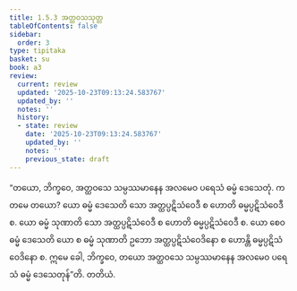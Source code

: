 ```yaml
---
title: 1.5.3 အတ္ထဝသသုတ္တ
tableOfContents: false
sidebar:
  order: 3
type: tipitaka
basket: su
book: a3
review:
  current: review
  updated: '2025-10-23T09:13:24.583767'
  updated_by: ''
  notes: ''
  history:
  - state: review
    date: '2025-10-23T09:13:24.583767'
    updated_by: ''
    notes: ''
    previous_state: draft
---
```



<ReviewStatus review={frontmatter.review} showDetails={true} />

<HypothesisAnnotation frontmatter={frontmatter} />

<DynamicBreadcrumb />

<Division number="43" book="a3" e="ch" v="15" p="149">

<Paragraph number="278" book="a3">
“တယော, ဘိက္ခဝေ, အတ္ထဝသေ သမ္ပဿမာနေန အလမေဝ ပရေသံ ဓမ္မံ ဒေသေတုံ. ကတမေ တယော? ယော ဓမ္မံ ဒေသေတိ သော အတ္ထပ္ပဋိသံဝေဒီ စ ဟောတိ ဓမ္မပ္ပဋိသံဝေဒီ စ. ယော ဓမ္မံ သုဏာတိ သော အတ္ထပ္ပဋိသံဝေဒီ စ ဟောတိ ဓမ္မပ္ပဋိသံဝေဒီ စ. ယော စေဝ ဓမ္မံ ဒေသေတိ ယော စ ဓမ္မံ သုဏာတိ ဥဘော အတ္ထပ္ပဋိသံဝေဒိနော စ ဟောန္တိ ဓမ္မပ္ပဋိသံဝေဒိနော စ. ဣမေ ခေါ, ဘိက္ခဝေ, တယော အတ္ထဝသေ သမ္ပဿမာနေန အလမေဝ ပရေသံ ဓမ္မံ ဒေသေတုန်”တိ.

</Paragraph>
</Division>

<Paragraph number="279" type="center" book="a3">
တတိယံ.
</Paragraph>